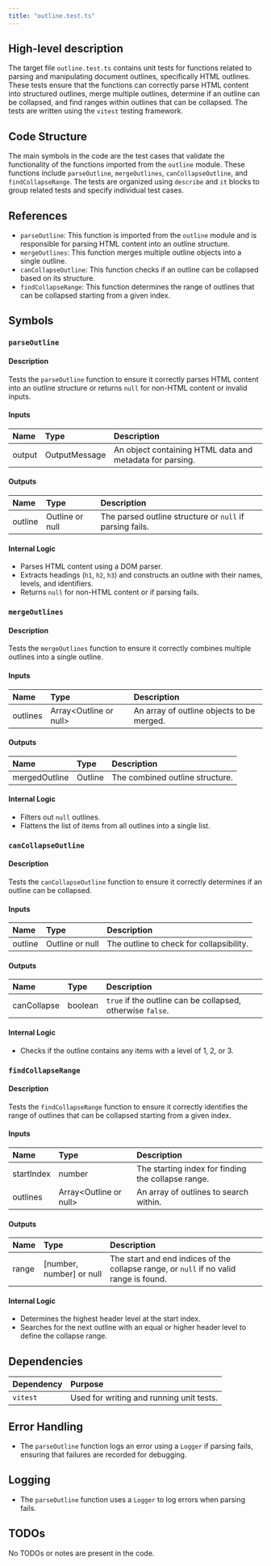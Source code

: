 ```yaml
---
title: "outline.test.ts"
---
```


## High-level description

The target file `outline.test.ts` contains unit tests for functions related to parsing and manipulating document outlines, specifically HTML outlines. These tests ensure that the functions can correctly parse HTML content into structured outlines, merge multiple outlines, determine if an outline can be collapsed, and find ranges within outlines that can be collapsed. The tests are written using the `vitest` testing framework.

## Code Structure

The main symbols in the code are the test cases that validate the functionality of the functions imported from the `outline` module. These functions include `parseOutline`, `mergeOutlines`, `canCollapseOutline`, and `findCollapseRange`. The tests are organized using `describe` and `it` blocks to group related tests and specify individual test cases.

## References

- `parseOutline`: This function is imported from the `outline` module and is responsible for parsing HTML content into an outline structure.
- `mergeOutlines`: This function merges multiple outline objects into a single outline.
- `canCollapseOutline`: This function checks if an outline can be collapsed based on its structure.
- `findCollapseRange`: This function determines the range of outlines that can be collapsed starting from a given index.

## Symbols

### `parseOutline`
#### Description
Tests the `parseOutline` function to ensure it correctly parses HTML content into an outline structure or returns `null` for non-HTML content or invalid inputs.

#### Inputs
| Name | Type | Description |
|:-----|:-----|:------------|
| output | OutputMessage | An object containing HTML data and metadata for parsing. |

#### Outputs
| Name | Type | Description |
|:-----|:-----|:------------|
| outline | Outline or null | The parsed outline structure or `null` if parsing fails. |

#### Internal Logic
- Parses HTML content using a DOM parser.
- Extracts headings (`h1`, `h2`, `h3`) and constructs an outline with their names, levels, and identifiers.
- Returns `null` for non-HTML content or if parsing fails.

### `mergeOutlines`
#### Description
Tests the `mergeOutlines` function to ensure it correctly combines multiple outlines into a single outline.

#### Inputs
| Name | Type | Description |
|:-----|:-----|:------------|
| outlines | Array&lt;Outline or null&gt; | An array of outline objects to be merged. |

#### Outputs
| Name | Type | Description |
|:-----|:-----|:------------|
| mergedOutline | Outline | The combined outline structure. |

#### Internal Logic
- Filters out `null` outlines.
- Flattens the list of items from all outlines into a single list.

### `canCollapseOutline`
#### Description
Tests the `canCollapseOutline` function to ensure it correctly determines if an outline can be collapsed.

#### Inputs
| Name | Type | Description |
|:-----|:-----|:------------|
| outline | Outline or null | The outline to check for collapsibility. |

#### Outputs
| Name | Type | Description |
|:-----|:-----|:------------|
| canCollapse | boolean | `true` if the outline can be collapsed, otherwise `false`. |

#### Internal Logic
- Checks if the outline contains any items with a level of 1, 2, or 3.

### `findCollapseRange`
#### Description
Tests the `findCollapseRange` function to ensure it correctly identifies the range of outlines that can be collapsed starting from a given index.

#### Inputs
| Name | Type | Description |
|:-----|:-----|:------------|
| startIndex | number | The starting index for finding the collapse range. |
| outlines | Array&lt;Outline or null&gt; | An array of outlines to search within. |

#### Outputs
| Name | Type | Description |
|:-----|:-----|:------------|
| range | [number, number] or null | The start and end indices of the collapse range, or `null` if no valid range is found. |

#### Internal Logic
- Determines the highest header level at the start index.
- Searches for the next outline with an equal or higher header level to define the collapse range.

## Dependencies

| Dependency | Purpose |
|:-----------|:--------|
| `vitest` | Used for writing and running unit tests. |

## Error Handling

- The `parseOutline` function logs an error using a `Logger` if parsing fails, ensuring that failures are recorded for debugging.

## Logging

- The `parseOutline` function uses a `Logger` to log errors when parsing fails.

## TODOs

No TODOs or notes are present in the code.